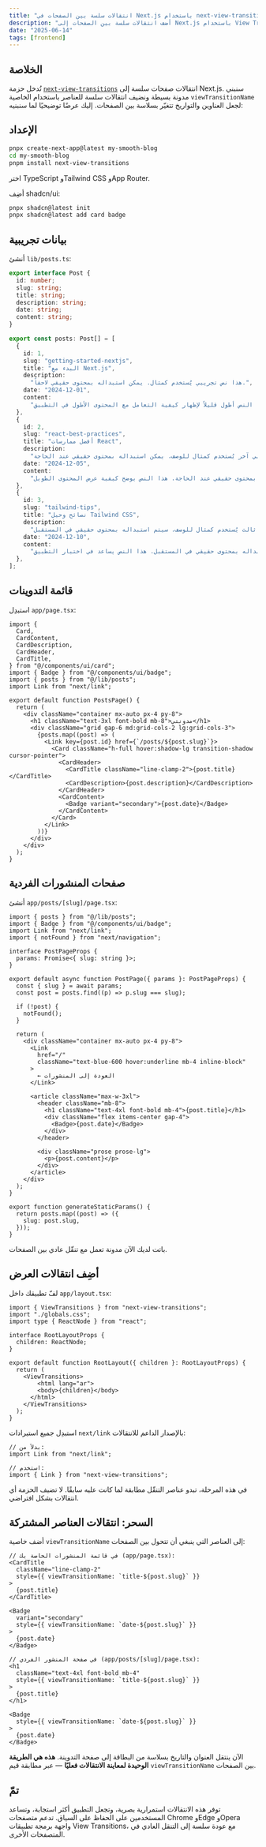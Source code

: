 ```yaml
---
title: "انتقالات سلسة بين الصفحات في Next.js باستخدام next-view-transitions"
description: "أضف انتقالات سلسة بين الصفحات إلى Next.js باستخدام View Transitions API."
date: "2025-06-14"
tags: [frontend]
---
```


## الخلاصة

تُدخل حزمة [`next-view-transitions`](https://github.com/shuding/next-view-transitions) انتقالات صفحات سلسة إلى Next.js. سنبني مدونة بسيطة ونضيف انتقالات سلسة للعناصر باستخدام الخاصية `viewTransitionName` لجعل العناوين والتواريخ تتغيّر بسلاسة بين الصفحات. إليك عرضًا توضيحيًا لما سنبنيه:

<Tweet id="1934092246921671158" />

## الإعداد

```bash
pnpx create-next-app@latest my-smooth-blog
cd my-smooth-blog
pnpm install next-view-transitions
```

اختر TypeScript وTailwind CSS وApp Router.

أضِف shadcn/ui:

```bash
pnpx shadcn@latest init
pnpx shadcn@latest add card badge
```


## بيانات تجريبية

أنشئ `lib/posts.ts`:

```typescript
export interface Post {
  id: number;
  slug: string;
  title: string;
  description: string;
  date: string;
  content: string;
}

export const posts: Post[] = [
  {
    id: 1,
    slug: "getting-started-nextjs",
    title: "البدء مع Next.js",
    description:
      "هذا نص تجريبي يُستخدم كمثال. يمكن استبداله بمحتوى حقيقي لاحقاً.",
    date: "2024-12-01",
    content:
      "هذا نص تجريبي يُستخدم كمثال. يمكن استبداله بمحتوى حقيقي لاحقاً. هذا النص أطول قليلاً لإظهار كيفية التعامل مع المحتوى الأطول في التطبيق.",
  },
  {
    id: 2,
    slug: "react-best-practices",
    title: "أفضل ممارسات React",
    description:
      "هذا نص تجريبي آخر يُستخدم كمثال للوصف. يمكن استبداله بمحتوى حقيقي عند الحاجة.",
    date: "2024-12-05",
    content:
      "هذا نص تجريبي آخر يُستخدم كمثال للمحتوى. يمكن استبداله بمحتوى حقيقي عند الحاجة. هذا النص يوضح كيفية عرض المحتوى الطويل.",
  },
  {
    id: 3,
    slug: "tailwind-tips",
    title: "نصائح وحيل Tailwind CSS",
    description:
      "هذا نص تجريبي ثالث يُستخدم كمثال للوصف. سيتم استبداله بمحتوى حقيقي في المستقبل.",
    date: "2024-12-10",
    content:
      "هذا نص تجريبي ثالث يُستخدم كمثال للمحتوى. سيتم استبداله بمحتوى حقيقي في المستقبل. هذا النص يساعد في اختبار التطبيق.",
  },
];
```


## قائمة التدوينات

استبدِل `app/page.tsx`:

```tsx
import {
  Card,
  CardContent,
  CardDescription,
  CardHeader,
  CardTitle,
} from "@/components/ui/card";
import { Badge } from "@/components/ui/badge";
import { posts } from "@/lib/posts";
import Link from "next/link";

export default function PostsPage() {
  return (
    <div className="container mx-auto px-4 py-8">
      <h1 className="text-3xl font-bold mb-8">مدونتي</h1>
      <div className="grid gap-6 md:grid-cols-2 lg:grid-cols-3">
        {posts.map((post) => (
          <Link key={post.id} href={`/posts/${post.slug}`}>
            <Card className="h-full hover:shadow-lg transition-shadow cursor-pointer">
              <CardHeader>
                <CardTitle className="line-clamp-2">{post.title}</CardTitle>
                <CardDescription>{post.description}</CardDescription>
              </CardHeader>
              <CardContent>
                <Badge variant="secondary">{post.date}</Badge>
              </CardContent>
            </Card>
          </Link>
        ))}
      </div>
    </div>
  );
}
```


## صفحات المنشورات الفردية

أنشئ `app/posts/[slug]/page.tsx`:

```tsx
import { posts } from "@/lib/posts";
import { Badge } from "@/components/ui/badge";
import Link from "next/link";
import { notFound } from "next/navigation";

interface PostPageProps {
  params: Promise<{ slug: string }>;
}

export default async function PostPage({ params }: PostPageProps) {
  const { slug } = await params;
  const post = posts.find((p) => p.slug === slug);

  if (!post) {
    notFound();
  }

  return (
    <div className="container mx-auto px-4 py-8">
      <Link
        href="/"
        className="text-blue-600 hover:underline mb-4 inline-block"
      >
        ← العودة إلى المنشورات
      </Link>

      <article className="max-w-3xl">
        <header className="mb-8">
          <h1 className="text-4xl font-bold mb-4">{post.title}</h1>
          <div className="flex items-center gap-4">
            <Badge>{post.date}</Badge>
          </div>
        </header>

        <div className="prose prose-lg">
          <p>{post.content}</p>
        </div>
      </article>
    </div>
  );
}

export function generateStaticParams() {
  return posts.map((post) => ({
    slug: post.slug,
  }));
}
```

باتت لديك الآن مدونة تعمل مع تنقّل عادي بين الصفحات.


## أضِف انتقالات العرض

لفّ تطبيقك داخل `app/layout.tsx`:

```tsx
import { ViewTransitions } from "next-view-transitions";
import "./globals.css";
import type { ReactNode } from "react";

interface RootLayoutProps {
  children: ReactNode;
}

export default function RootLayout({ children }: RootLayoutProps) {
  return (
    <ViewTransitions>
        <html lang="ar">
        <body>{children}</body>
      </html>
    </ViewTransitions>
  );
}
```

استبدِل جميع استيرادات `next/link` بالإصدار الداعم للانتقالات:

```tsx
// بدلاً من:
import Link from "next/link";

// استخدم:
import { Link } from "next-view-transitions";
```

في هذه المرحلة، تبدو عناصر التنقّل مطابقة لما كانت عليه سابقًا. لا تضيف الحزمة أي انتقالات بشكل افتراضي.


## السحر: انتقالات العناصر المشتركة

أضف خاصية `viewTransitionName` إلى العناصر التي ينبغي أن تتحول بين الصفحات:

```tsx
// في قائمة المنشورات الخاصة بك (app/page.tsx):
<CardTitle
  className="line-clamp-2"
  style={{ viewTransitionName: `title-${post.slug}` }}
>
  {post.title}
</CardTitle>

<Badge
  variant="secondary"
  style={{ viewTransitionName: `date-${post.slug}` }}
>
  {post.date}
</Badge>
```

```tsx
// في صفحة المنشور الفردي (app/posts/[slug]/page.tsx):
<h1
  className="text-4xl font-bold mb-4"
  style={{ viewTransitionName: `title-${post.slug}` }}
>
  {post.title}
</h1>

<Badge
  style={{ viewTransitionName: `date-${post.slug}` }}
>
  {post.date}
</Badge>
```

الآن ينتقل العنوان والتاريخ بسلاسة من البطاقة إلى صفحة التدوينة. **هذه هي الطريقة الوحيدة لمعاينة الانتقالات فعليًا** — عبر مطابقة قيم `viewTransitionName` بين الصفحات.


## تمّ

توفر هذه الانتقالات استمرارية بصرية، وتجعل التطبيق أكثر استجابة، وتساعد المستخدمين على الحفاظ على السياق. تدعم متصفحات Chrome وEdge وOpera واجهة برمجة تطبيقات View Transitions، مع عودة سلسة إلى التنقل العادي في المتصفحات الأخرى.